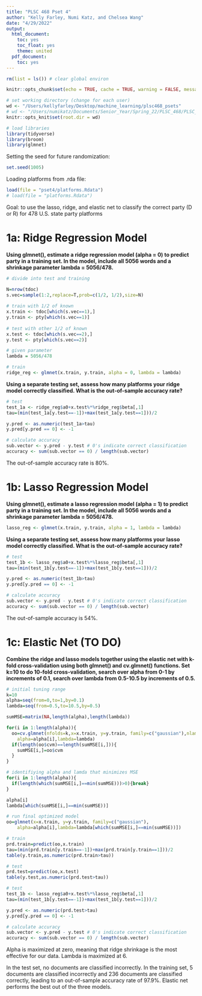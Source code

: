 ```yaml
---
title: "PLSC 468 Pset 4"
author: "Kelly Farley, Numi Katz, and Chelsea Wang"
date: "4/29/2022"
output:
  html_document:
    toc: yes
    toc_float: yes
    theme: united
  pdf_document:
    toc: yes
---
```


```r
rm(list = ls()) # clear global environ

knitr::opts_chunk$set(echo = TRUE, cache = TRUE, warning = FALSE, message = FALSE)

# set working directory (change for each user)
wd <- "/Users/kellyfarley/Desktop/machine_learning/plsc468_psets"
# wd <- "/Users/numikatz/Documents/Senior_Year/Spring_22/PLSC_468/PLSC_468/plsc468_psets"
knitr::opts_knit$set(root.dir = wd)
```



```r
# load libraries
library(tidyverse)
library(broom)
library(glmnet)
```

Setting the seed for future randomization:

```r
set.seed(1005)
```

Loading platforms from .rda file:

```r
load(file = "pset4/platforms.Rdata")
# load(file = "platforms.Rdata")
```

Goal: to use the lasso, ridge, and elastic net to classify the correct party (D or R) for 478 U.S. state party platforms

# 1a: Ridge Regression Model

**Using glmnet(), estimate a ridge regression model (alpha = 0) to predict party in a training set. In the model, include all 5056 words and a shrinkage parameter lambda = 5056/478.**

```r
# divide into test and training

N=nrow(tdoc)
s.vec=sample(1:2,replace=T,prob=c(1/2, 1/2),size=N)
  
# train with 1/2 of known
x.train <- tdoc[which(s.vec==1),]
y.train <- pty[which(s.vec==1)]
  
# test with other 1/2 of known
x.test <- tdoc[which(s.vec==2),]
y.test <- pty[which(s.vec==2)]
```

```r
# given parameter
lambda = 5056/478

# train
ridge_reg <- glmnet(x.train, y.train, alpha = 0, lambda = lambda)
```

**Using a separate testing set, assess how many platforms your ridge model correctly classified. What is the out-of-sample accuracy rate?**

```r
# test
test_1a <- ridge_reg$a0+x.test%*%ridge_reg$beta[,1]
tau=(min(test_1a[y.test==-1])+max(test_1a[y.test==1]))/2

y.pred <- as.numeric(test_1a>tau)
y.pred[y.pred == 0] <- -1

# calculate accuracy
sub.vector <- y.pred - y.test # 0's indicate correct classification
accuracy <- sum(sub.vector == 0) / length(sub.vector)
```

The out-of-sample accuracy rate is 80%.

# 1b: Lasso Regression Model

**Using glmnet(), estimate a lasso regression model (alpha = 1) to predict party in a training set. In the model, include all 5056 words and a shrinkage parameter lambda = 5056/478.**

```r
lasso_reg <- glmnet(x.train, y.train, alpha = 1, lambda = lambda)
```

**Using a separate testing set, assess how many platforms your lasso model correctly classified. What is the out-of-sample accuracy rate?**

```r
# test
test_1b <- lasso_reg$a0+x.test%*%lasso_reg$beta[,1]
tau=(min(test_1b[y.test==-1])+max(test_1b[y.test==1]))/2

y.pred <- as.numeric(test_1b>tau)
y.pred[y.pred == 0] <- -1

# calculate accuracy
sub.vector <- y.pred - y.test # 0's indicate correct classification
accuracy <- sum(sub.vector == 0) / length(sub.vector)
```

The out-of-sample accuracy is 54%.

# 1c: Elastic Net (TO DO)

**Combine the ridge and lasso models together using the elastic net with k-fold cross-validation using both glmnet() and cv.glmnet() functions. Set k=10 to do 10-fold cross-validation, search over alpha from 0-1 by increments of 0.1, search over lambda from 0.5-10.5 by increments of 0.5.**

```r
# initial tuning range
k=10
alpha=seq(from=0,to=1,by=0.1)
lambda=seq(from=0.5,to=10.5,by=0.5)

sumMSE=matrix(NA,length(alpha),length(lambda))

for(i in 1:length(alpha)){
  oo=cv.glmnet(nfolds=k,x=x.train, y=y.train, family=c("gaussian"),nlambda=length(lambda),
  	alpha=alpha[i],lambda=lambda)
  if(length(oo$cvm)==length(sumMSE[i,])){
  	sumMSE[i,]=oo$cvm
  }
}

# identifiying alpha and lamda that minimizes MSE
for(i in 1:length(alpha)){
  if(length(which(sumMSE[i,]==min(sumMSE)))>0){break}
}

alpha[i]
lambda[which(sumMSE[i,]==min(sumMSE))]

# run final optimized model
oo=glmnet(x=x.train, y=y.train, family=c("gaussian"),
  	alpha=alpha[i],lambda=lambda[which(sumMSE[i,]==min(sumMSE))])

# train
prd.train=predict(oo,x.train)
tau=(min(prd.train[y.train==-1])+max(prd.train[y.train==1]))/2
table(y.train,as.numeric(prd.train>tau))

# test
prd.test=predict(oo,x.test)
table(y.test,as.numeric(prd.test>tau))

# test
test_1b <- lasso_reg$a0+x.test%*%lasso_reg$beta[,1]
tau=(min(test_1b[y.test==-1])+max(test_1b[y.test==1]))/2

y.pred <- as.numeric(prd.test>tau)
y.pred[y.pred == 0] <- -1

# calculate accuracy
sub.vector <- y.pred - y.test # 0's indicate correct classification
accuracy <- sum(sub.vector == 0) / length(sub.vector)
```

Alpha is maximized at zero, meaning that ridge shrinkage is the most effective for our data. Lambda is maximized at 6. 

In the test set, no documents are classified incorrectly. In the training set, 5 documents are classified incorrectly and 236 documents are classified correctly, leading to an out-of-sample accuracy rate of 97.9%. Elastic net performs the best out of the three models.  
